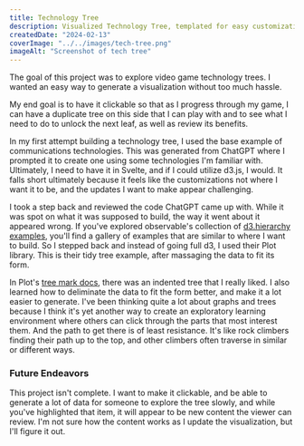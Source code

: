 ```yaml
---
title: Technology Tree
description: Visualized Technology Tree, templated for easy customization, with the help of ChatGPT.
createdDate: "2024-02-13"
coverImage: "../../images/tech-tree.png"
imageAlt: "Screenshot of tech tree"
---
```



The goal of this project was to explore video game technology trees. I wanted an easy way to
generate a visualization without too much hassle.

My end goal is to have it clickable so that as I progress through my game, I can have a duplicate
tree on this side that I can play with and to see what I need to do to unlock the next leaf,
as well as review its benefits.

<div class="not-prose">
  <TechnologyTree client:load technologies={technologies} />
</div>

In my first attempt building a technology tree, I used the base example of communications technologies.
This was generated from ChatGPT where I prompted it to create one using some technologies I'm familiar with.
Ultimately, I need to have it in Svelte, and if I could utilize d3.js, I would. It falls short ultimately because
it feels like the customizations not where I want it to be, and the updates I want to make appear challenging.


<TidyTree client:load />

I took a step back and reviewed the code ChatGPT came up with. While it was spot on what it was supposed to build,
the way it went about it appeared wrong. If you've explored observable's collection of [d3.hierarchy examples](https://observablehq.com/collection/@d3/d3-hierarchy),
you'll find a gallery of examples that are similar to where I want to build. So I stepped back and instead of going
full d3, I used their Plot library. This is their tidy tree example, after massaging the data to fit its form.



<IndentedTree client:load />

In Plot's [tree mark docs](https://observablehq.com/plot/marks/tree), there was an indented tree that I really liked.
I also learned how to deliminate the data to fit the form better, and make it a lot easier to generate.
I've been thinking quite a lot about graphs and trees because I think it's yet another way to create an exploratory learning environment
where others can click through the parts that most interest them. And the path to get there is of least resistance.
It's like rock climbers finding their path up to the top, and other climbers often traverse in similar or different ways.

### Future Endeavors

This project isn't complete. I want to make it clickable, and be able to generate a lot of data for someone to explore
the tree slowly, and while you've highlighted that item, it will appear to be new content the viewer can review. 
I'm not sure how the content works as I update the visualization, but I'll figure it out.
